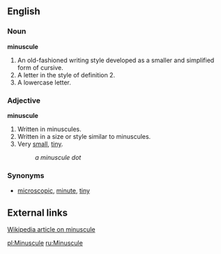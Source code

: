 ==English==
===Noun===
'''minuscule'''

#An old-fashioned writing style developed as a smaller and simplified form of cursive.
#A letter in the style of definition 2.
#A lowercase letter.


===Adjective===
'''minuscule'''

#Written in minuscules.
#Written in a size or style similar to minuscules.
#Very [[small]], [[tiny]].
#:''a minuscule dot''

===Synonyms===
*[[microscopic]], [[minute]], [[tiny]]

==External links==
[[w:minuscule|Wikipedia article on minuscule]]

[[pl:Minuscule]]
[[ru:Minuscule]]